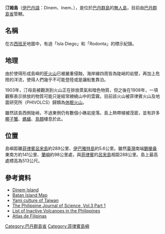 {{Infobox islands
| name             = 汀姆島
| native name      = Dinem、Inem
| native name link = 
| sobriquet        = 
| image name       = 
| image caption    = 
| image size       = 
| image alt        =
| locator map      = Ph locator Diogo.png
| locator map size = 
| map_custom       = no
| location         = [[伊巴雅特島|伊巴雅特島]]東南方、[[巴丹島|巴丹島]]北方
| coordinates      = {{coord|20|42|20.38|N|121|55|38.42|E|region:PH_type:isle}}
| archipelago      = [[巴丹群島|巴丹群島]]
| total islands    = 
| major islands    = 
| area             = 
| area_km2         = 1.2
| area_sqmi        =
| rank             = 
| length           =
| length_km        = 1.8
| length_mi        =
| width            = 
| width_km         = 1.2
| width_mi         =
| coastline        =
| coastline_km     =
| coastline_mi     =
| highest mount    = 
| elevation        = 
| elevation_m      = 513
| elevation_ft     =
| Country heading  =
| country          = {{Flag|Philippines}}
| demonym          =
| population       = 0
| population as of = 
| density_km2      =
| ethnic groups    = 
| website          = 
| additional info  =
}}
'''汀姆島'''（[[伊巴丹語|伊巴丹語]]：Dinem、Inem、{{lang-es|Diogo、Rodonta}}），是位於[[巴丹群島|巴丹群島]]的[[無人島|無人島]]，目前由[[巴丹群島省|巴丹群島省]]管轄。

== 名稱 ==
在古[[西班牙|西班牙]]地圖中，有過「Isla Diego」和「Rodonta」的標示紀錄。

== 地理 ==
由於使得形成島嶼的[[死火山|死火山]]已被嚴重侵蝕，海岸線四周皆為陡峭的岩壁，再加上危險的洋流，使得人們幾乎不可能登陸或是讓船隻靠泊。

1903年，汀母島被觀測到火山正在排放蒸氣和暗色物質，但之後在1908年，一項觀察表示排放的物質可能只是經常繚繞山中的雲霧。目前該火山被菲律賓火山及地震研究所（PHIVOLCS）歸類為[[休眠火山|休眠火山]]。

雖然該島西側陡峭，不過東側仍有數個小礁岩座落。島上熱帶植被茂密，並有許多[[椰子蟹|椰子蟹]]、[[螞蟻|螞蟻]]、[[鳥類|鳥類]]棲息於此。

== 位置 ==
島嶼距離[[菲律賓|菲律賓]][[呂宋島|呂宋島]]約289公里、[[伊巴雅特島|伊巴雅特島]]約5.6公里。雖然[[臺灣|臺灣]]南端[[鵝鑾鼻|鵝鑾鼻]]東南方約141公里、[[蘭嶼|蘭嶼]]約98公里處，與[[菲律賓|菲律賓]]的[[呂宋島|呂宋島]]相距288公里。島上最高處標高為513公尺。

== 參考資料 ==
* [http://www.pinoymountaineer.com/2012/01/dinem-island-405-in-itbayat-batanes.html Dinem Island] {{Wayback|url=http://www.pinoymountaineer.com/2012/01/dinem-island-405-in-itbayat-batanes.html |date=20201203194030 }} {{en icon}}
* [http://www.lib.utexas.edu/maps/ams/philippines/txu-oclc-6539351-nf51-14-450.jpg Batan Island Map] {{Wayback|url=http://www.lib.utexas.edu/maps/ams/philippines/txu-oclc-6539351-nf51-14-450.jpg |date=20131024113246 }} {{en icon}}
* [https://web.archive.org/web/20120722084104/http://asian-lp.uga.edu/jpn_html/yami/chpt.1.html Yami culture of Taiwan] {{en icon}}
* [http://books.google.com.tw/books?id=sklrEWtiMNkC&redir_esc=y The Philippine Journal of Science, Vol.3 Part 1] {{en icon}} 
* [https://web.archive.org/web/20131202225225/http://www.phivolcs.dost.gov.ph/index.php?option=com_content&task=view&id=59&Itemid=116 List of Inactive Volcanoes in the Philippines] {{en icon}} 
* [http://www.archive.org/details/AtlasDeFilipinasColleccionDe30MapasTrabajadosPorDelineantes Atlas de Filipinas] {{en icon}}

{{reflist}}

{{coord|20|42|20.38|N|121|55|38.42|E|region:PH_type:isle|display=title}}

[[Category:巴丹群島省|Category:巴丹群島省]]
[[Category:菲律賓島嶼|Category:菲律賓島嶼]]